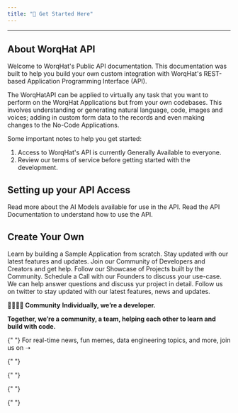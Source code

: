 ```yaml
---
title: "🚀 Get Started Here"
---
```


---

## About WorqHat API

Welcome to WorqHat's Public API documentation.
This documentation was built to help you build your own custom integration with WorqHat's REST-based Application Programming Interface (API).

The WorqHatAPI can be applied to virtually any task that you want to perform on the WorqHat Applications but from your own codebases. This involves understanding or generating natural language, code, images and voices; adding in custom form data to the records and even making changes to the No-Code Applications.

Some important notes to help you get started:

1. Access to WorqHat's API is currently Generally Available to everyone.
2. Review our terms of service before getting started with the development.

## Setting up your API Access

<CardGroup cols={2}>
  <Card title="Read More about the AI Models" href="https://docs.worqhat.com/">
    Read more about the AI Models available for use in the API.
  </Card>
  <Card title="Read the API Documentation" href="https://docs.worqhat.com/">
    Read the API Documentation to understand how to use the API.
  </Card>
</CardGroup>

## Create Your Own

<CardGroup cols={2}>
  <Card title="Quickstart Guide" href="https://docs.worqhat.com/605330m0">
    Learn by building a Sample Application from scratch.
  </Card>
  <Card
    title="Read about our Regular Updates"
    href="https://updates.worqhat.com/"
  >
    Stay updated with our latest features and updates.
  </Card>
  <Card title="Join our Community" href="https://discord.com/invite/KHh9mguKBx">
    Join our Community of Developers and Creators and get help.
  </Card>
  <Card title="Get Inspiration" href="https://www.instagram.com/worqhat/">
    Follow our Showcase of Projects built by the Community.
  </Card>
  <Card title="Schedule a Call" href="https://worqhat.com/demo">
    Schedule a Call with our Founders to discuss your use-case. We can help
    answer questions and discuss yur project in detail.
  </Card>
  <Card title="Follow us on Twitter" href="https://x.com/worqhat">
    Follow us on twitter to stay updated with our latest features, news and
    updates.
  </Card>
</CardGroup>

**👨‍👩‍👧‍👦 Community**
**Individually, we’re a developer.**

**Together, we’re a community, a team, helping each other to learn and build with code.**

{" "}
<Card title="Hang out on discord" href="https://discord.com/invite/KHh9mguKBx">
  For real-time news, fun memes, data engineering topics, and more, join us on ➝
</Card>

{" "}
<Card title="Twitter" href="https://x.com/worqhat"></Card>

{" "}
<Card title="LinkedIn" href="https://www.linkedin.com/company/worqhat"></Card>

{" "}
<Card title="Instagram" href="https://www.instagram.com/worqhat/"></Card>

{" "}
<Card title="YouTube" href="https://www.youtube.com/@worqhat"></Card>
